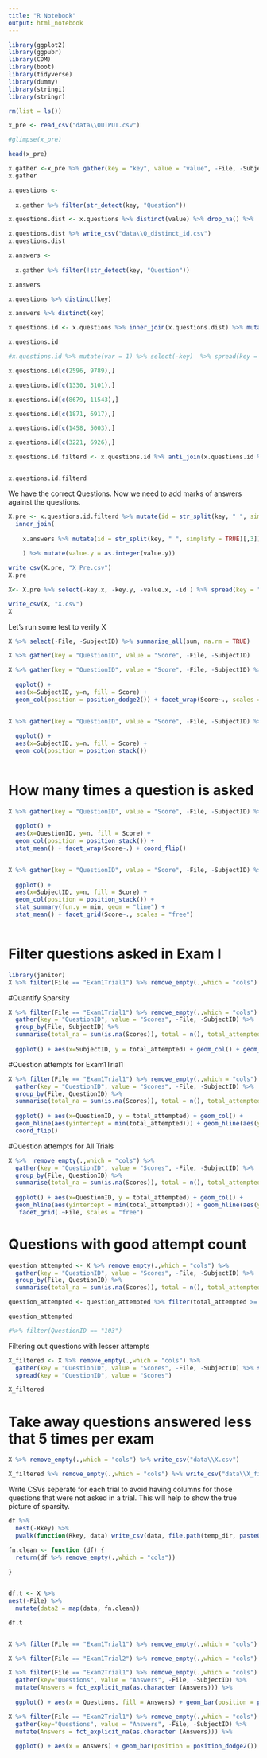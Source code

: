 ```yaml
---
title: "R Notebook"
output: html_notebook
---
```




```r

library(ggplot2)
library(ggpubr)
library(CDM)
library(boot)
library(tidyverse)
library(dummy)
library(stringi)
library(stringr)


```


```r

rm(list = ls())

x_pre <- read_csv("data\\OUTPUT.csv")

#glimpse(x_pre)

```


```r

head(x_pre)

```

```r

x.gather <-x_pre %>% gather(key = "key", value = "value", -File, -SubjectID)
x.gather 
```



```r
x.questions <- 
  
  x.gather %>% filter(str_detect(key, "Question")) 

x.questions.dist <- x.questions %>% distinct(value) %>% drop_na() %>%  mutate(Q_UNIQUE_ID = row_number())

x.questions.dist %>% write_csv("data\\Q_distinct_id.csv")
x.questions.dist 

```

```r

x.answers <- 
  
  x.gather %>% filter(!str_detect(key, "Question"))

x.answers
```


```r
x.questions %>% distinct(key)
```


```r
x.answers %>% distinct(key)
```


```r

x.questions.id <- x.questions %>% inner_join(x.questions.dist) %>% mutate(Q_UNIQUE_ID  = factor(Q_UNIQUE_ID)) 

x.questions.id
```


```r
#x.questions.id %>% mutate(var = 1) %>% select(-key)  %>% spread(key = "Q_UNIQUE_ID", value = "var")
```


```r

x.questions.id[c(2596, 9789),] 

```



```r

x.questions.id[c(1330, 3101),] 

```



```r

x.questions.id[c(8679, 11543),] 

```

```r

x.questions.id[c(1871, 6917),] 

```

```r

x.questions.id[c(1458, 5003),] 

```

```r
x.questions.id[c(3221, 6926),] 
```

```r

x.questions.id.filterd <- x.questions.id %>% anti_join(x.questions.id %>% group_by(File, SubjectID, value) %>% summarise(cnt = n(), question_number = paste(key, collapse = ",")) %>% filter(cnt > 1) %>% ungroup(), by = "value")


x.questions.id.filterd

```


We have the correct Questions. Now we need to add marks of answers against the questions.
```r

X.pre <- x.questions.id.filterd %>% mutate(id = str_split(key, " ", simplify = TRUE)[,2]) %>% 
  inner_join(
    
    x.answers %>% mutate(id = str_split(key, " ", simplify = TRUE)[,3]), by = c("File", "SubjectID", "id")
    
    ) %>% mutate(value.y = as.integer(value.y))

write_csv(X.pre, "X_Pre.csv")
X.pre
```

```r


X<- X.pre %>% select(-key.x, -key.y, -value.x, -id ) %>% spread(key = "Q_UNIQUE_ID", value = "value.y")

write_csv(X, "X.csv")
X
```

Let's run some test to verify X
```r

X %>% select(-File, -SubjectID) %>% summarise_all(sum, na.rm = TRUE)

```

```r

X %>% gather(key = "QuestionID", value = "Score", -File, -SubjectID)

```

```r

X %>% gather(key = "QuestionID", value = "Score", -File, -SubjectID) %>% filter(File == "Exam1Trial1") %>% mutate(Score = fct_explicit_na(as.character(Score))) %>% group_by(SubjectID, Score) %>% tally() %>%
  
  ggplot() + 
  aes(x=SubjectID, y=n, fill = Score) + 
  geom_col(position = position_dodge2()) + facet_wrap(Score~., scales = "free")
  

```

```r

X %>% gather(key = "QuestionID", value = "Score", -File, -SubjectID) %>% filter(File == "Exam1Trial1") %>% mutate(Score = fct_explicit_na(as.character(Score))) %>% filter(Score != "(Missing)") %>% group_by(SubjectID, Score) %>% tally() %>%
  
  ggplot() + 
  aes(x=SubjectID, y=n, fill = Score) + 
  geom_col(position = position_stack())
  

```

# How many times a question is asked
```r

X %>% gather(key = "QuestionID", value = "Score", -File, -SubjectID) %>% filter(File == "Exam1Trial1") %>% mutate(Score = fct_explicit_na(as.character(Score))) %>% filter(Score != "(Missing)") %>% group_by(QuestionID, Score) %>% tally() %>% filter(n > 4) %>%
  
  ggplot() + 
  aes(x=QuestionID, y=n, fill = Score) + 
  geom_col(position = position_stack()) + 
  stat_mean() + facet_wrap(Score~.) + coord_flip()
  

```

```r

X %>% gather(key = "QuestionID", value = "Score", -File, -SubjectID) %>% filter(File == "Exam1Trial1") %>% mutate(Score = fct_explicit_na(as.character(Score))) %>% group_by(SubjectID, Score) %>% tally() %>% filter(n > 4) %>% ungroup() %>%
  
  ggplot() + 
  aes(x=SubjectID, y=n, fill = Score) + 
  geom_col(position = position_stack()) + 
  stat_summary(fun.y = min, geom = "line") + 
  stat_mean() + facet_grid(Score~., scales = "free") 
  

```

# Filter questions asked in Exam I

```r

library(janitor)
X %>% filter(File == "Exam1Trial1") %>% remove_empty(.,which = "cols")

```

#Quantify Sparsity
```r


X %>% filter(File == "Exam1Trial1") %>% remove_empty(.,which = "cols") %>% 
  gather(key = "QuestionID", value = "Scores", -File, -SubjectID) %>% 
  group_by(File, SubjectID) %>%
  summarise(total_na = sum(is.na(Scores)), total = n(), total_attempted = total - total_na) %>% 
  
  ggplot() + aes(x=SubjectID, y = total_attempted) + geom_col() + geom_hline(aes(yintercept = min(total_attempted))) + geom_hline(aes(yintercept = max(total_attempted)))


```

#Question attempts for Exam1Trial1

```r


X %>% filter(File == "Exam1Trial1") %>% remove_empty(.,which = "cols") %>% 
  gather(key = "QuestionID", value = "Scores", -File, -SubjectID) %>% 
  group_by(File, QuestionID) %>%
  summarise(total_na = sum(is.na(Scores)), total = n(), total_attempted = total - total_na) %>% 
  
  ggplot() + aes(x=QuestionID, y = total_attempted) + geom_col() + 
  geom_hline(aes(yintercept = min(total_attempted))) + geom_hline(aes(yintercept = max(total_attempted))) + 
  coord_flip()


```

#Question attempts for All Trials

```r


X %>%  remove_empty(.,which = "cols") %>% 
  gather(key = "QuestionID", value = "Scores", -File, -SubjectID) %>% 
  group_by(File, QuestionID) %>%
  summarise(total_na = sum(is.na(Scores)), total = n(), total_attempted = total - total_na) %>% 
  
  ggplot() + aes(x=QuestionID, y = total_attempted) + geom_col() + 
  geom_hline(aes(yintercept = min(total_attempted))) + geom_hline(aes(yintercept = max(total_attempted))) + 
   facet_grid(.~File, scales = "free")


```

# Questions with good attempt count
```r


question_attempted <- X %>% remove_empty(.,which = "cols") %>% 
  gather(key = "QuestionID", value = "Scores", -File, -SubjectID) %>% 
  group_by(File, QuestionID) %>%
  summarise(total_na = sum(is.na(Scores)), total = n(), total_attempted = total - total_na)

question_attempted <- question_attempted %>% filter(total_attempted >= 8)

question_attempted

#%>% filter(QuestionID == "103")

```

Filtering out questions with lesser attempts

```r

X_filtered <- X %>% remove_empty(.,which = "cols") %>% 
  gather(key = "QuestionID", value = "Scores", -File, -SubjectID) %>% semi_join(question_attempted, by = c("File", "QuestionID")) %>% 
  spread(key = "QuestionID", value = "Scores")

X_filtered
```



# Take away questions answered less that 5 times per exam
```r
X %>% remove_empty(.,which = "cols") %>% write_csv("data\\X.csv")

X_filtered %>% remove_empty(.,which = "cols") %>% write_csv("data\\X_filtered.csv")
```

Write CSVs seperate for each trial to avoid having columns for those questions that were not asked in a trial. This will help to show the true picture of sparsity. 
```r

df %>%
  nest(-Rkey) %>% 
  pwalk(function(Rkey, data) write_csv(data, file.path(temp_dir, paste0(Rkey, ".csv"))))

```


```r

fn.clean <- function (df) {
  return(df %>% remove_empty(.,which = "cols"))
  
}


df.t <- X %>% 
nest(-File) %>% 
  mutate(data2 = map(data, fn.clean))

df.t



```


```r

X %>% filter(File == "Exam1Trial1") %>% remove_empty(.,which = "cols")

```

```r

X %>% filter(File == "Exam1Trial2") %>% remove_empty(.,which = "cols")

```

```r

X %>% filter(File == "Exam2Trial1") %>% remove_empty(.,which = "cols") %>%
  gather(key="Questions", value = "Answers", -File, -SubjectID) %>% 
  mutate(Answers = fct_explicit_na(as.character (Answers))) %>%
  
  ggplot() + aes(x = Questions, fill = Answers) + geom_bar(position = position_dodge2()) + facet_wrap(Answers ~. , scales = "free")

```

```r

X %>% filter(File == "Exam2Trial1") %>% remove_empty(.,which = "cols") %>%
  gather(key="Questions", value = "Answers", -File, -SubjectID) %>% 
  mutate(Answers = fct_explicit_na(as.character (Answers))) %>%
  
  ggplot() + aes(x = Answers) + geom_bar(position = position_dodge2()) + facet_wrap(Answers ~. , scales = "free")

```








